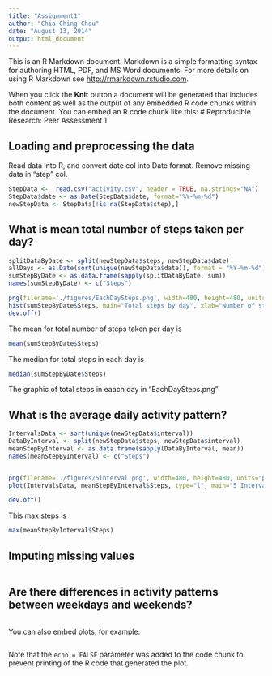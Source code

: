 ```yaml
---
title: "Assignment1"
author: "Chia-Ching Chou"
date: "August 13, 2014"
output: html_document
---
```


This is an R Markdown document. Markdown is a simple formatting syntax for authoring HTML, PDF, and MS Word documents. For more details on using R Markdown see <http://rmarkdown.rstudio.com>.

When you click the **Knit** button a document will be generated that includes both content as well as the output of any embedded R code chunks within the document. You can embed an R code chunk like this:
# Reproducible Research: Peer Assessment 1


## Loading and preprocessing the data
Read data into R, and convert date col into Date format.
Remove missing data in "step" col.

```r
StepData <-  read.csv("activity.csv", header = TRUE, na.strings="NA")
StepData$date <- as.Date(StepData$date, format="%Y-%m-%d")
newStepData <- StepData[!is.na(StepData$step),]
```


## What is mean total number of steps taken per day?

```r
splitDataByDate <- split(newStepData$steps, newStepData$date)
allDays <- as.Date(sort(unique(newStepData$date)), format = "%Y-%m-%d")
sumStepByDate <- as.data.frame(sapply(splitDataByDate, sum))
names(sumStepByDate) <- c("Steps")

png(filename='./figures/EachDaySteps.png', width=480, height=480, units="px")
hist(sumStepByDate$Steps, main="Total steps by day", xlab="Number of steps in each day", ylab="Number of days", col="red", breaks = nrow(sumStepByDate))
dev.off()
```
The mean for total number of steps taken per day is
```r
mean(sumStepByDate$Steps)
```

The median for total steps in each day is
```r
median(sumStepByDate$Steps)
```


The graphic of total steps in eaach day in "EachDaySteps.png"

## What is the average daily activity pattern?

```r
IntervalsData <- sort(unique(newStepData$interval))
DataByInterval <- split(newStepData$steps, newStepData$interval)
meanStepByInterval <- as.data.frame(sapply(DataByInterval, mean))
names(meanStepByInterval) <- c("Steps")


png(filename='./figures/5interval.png', width=480, height=480, units="px")
plot(IntervalsData, meanStepByInterval$Steps, type="l", main="5 Interval step mean", xlab="5 interval", ylab="Mean of steps")

dev.off()

```

This max steps is
```r
max(meanStepByInterval$Steps)
```


## Imputing missing values
```r

```


## Are there differences in activity patterns between weekdays and weekends?
```r

```

You can also embed plots, for example:

```r

```

Note that the `echo = FALSE` parameter was added to the code chunk to prevent printing of the R code that generated the plot.
